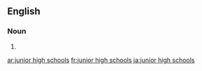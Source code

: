 
==English==

===Noun===
{{head|en|plural}}

# {{plural of|junior high school|lang=en}}

[[ar:junior high schools]]
[[fr:junior high schools]]
[[ja:junior high schools]]